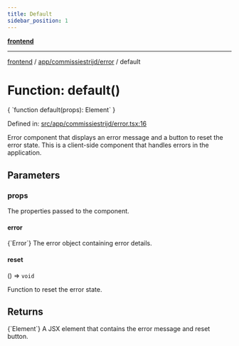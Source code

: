```yaml
---
title: Default
sidebar_position: 1
---
```



[**frontend**](../../../..)

***

[frontend](../../../..) / [app/commissiestrijd/error](..) / default

# Function: default()

<CodeBlock language="ts">
{ `function default(props): Element` }
</CodeBlock>

Defined in: [src/app/commissiestrijd/error.tsx:16](https://github.com/svsticky/CommitteeClash/blob/e5fd1c9fb89fe447a4c38e43ebba51eb1e51230c/frontend/src/app/commissiestrijd/error.tsx#L16)

Error component that displays an error message and a button to reset the error state.
This is a client-side component that handles errors in the application.

## Parameters

### props

The properties passed to the component.

#### error
<CodeBlock language="ts">
{`Error`}
</CodeBlock>
The error object containing error details.

#### reset

() => `void`

Function to reset the error state.

## Returns
<CodeBlock language="ts">
{`Element`}
</CodeBlock>
A JSX element that contains the error message and reset button.
